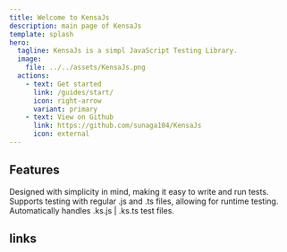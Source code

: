 ```yaml
---
title: Welcome to KensaJs
description: main page of KensaJs
template: splash
hero:
  tagline: KensaJs is a simpl JavaScript Testing Library.
  image:
    file: ../../assets/KensaJs.png
  actions:
    - text: Get started
      link: /guides/start/
      icon: right-arrow
      variant: primary
    - text: View on Github
      link: https://github.com/sunaga104/KensaJs
      icon: external
---
```





## Features

<CardGrid >
  <Card title="Simple" icon="approve-check">
    Designed with simplicity in mind, making it easy to write and run tests.
  </Card>
  <Card title="Versatile" icon="seti:typescript">
    Supports testing with regular .js and .ts files, allowing for runtime testing.
  </Card>
  <Card title="Automated" icon="seti:powershell">
    Automatically handles .ks.js | .ks.ts test files.
  </Card>
</CardGrid>

## links

<LinkCard
  title="npm"
  href="https://www.npmjs.com/package/kensajs"
/>
